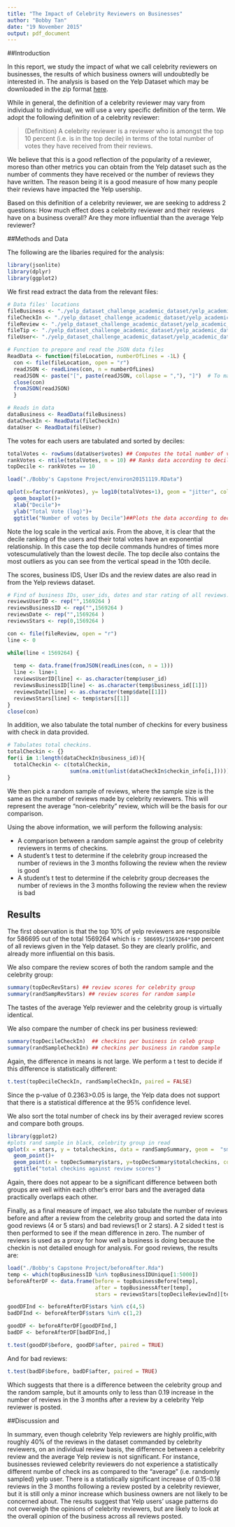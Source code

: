 ```yaml
---
title: "The Impact of Celebrity Reviewers on Businesses"
author: "Bobby Tan"
date: "19 November 2015"
output: pdf_document
---
```

##Introduction

In this report, we study the impact of what we call celebrity reviewers on businesses, the results of which business owners will undoubtedly be interested in. The analysis is based on the Yelp Dataset which may be downloaded in the zip format [here](https://d396qusza40orc.cloudfront.net/dsscapstone/dataset/yelp_dataset_challenge_academic_dataset.zip). 

While in general, the definition of a celebrity reviewer may vary from individual to individual, we will use a very specific definition of the term. We adopt the following definition of a celebrity reviewer:

> (Definition) A celebrity reviewer is a reviewer who is amongst the top 10 percent (i.e. is in the top decile) in terms of the total number of votes they have received from their reviews.

We believe that this is a good reflection of the popularity of a reviewer, moreso than other metrics you can obtain from the Yelp dataset such as the number of comments they have received or the number of reviews they have written. The reason being it is a good measure of how many people their reviews have impacted the Yelp usership.  

Based on this definition of a celebrity reviewer, we are seeking to address 2 questions: How much effect does a celebrity reviewer and their reviews have on a business overall? Are they more influential than the average Yelp reviewer?


##Methods and Data

The following are the libaries required for the analysis:

```r
library(jsonlite)
library(dplyr)
library(ggplot2)
```


We first read extract the data from the relevant files:

```r
# Data files' locations
fileBusiness <- "./yelp_dataset_challenge_academic_dataset/yelp_academic_dataset_business.json"
fileCheckIn <- "./yelp_dataset_challenge_academic_dataset/yelp_academic_dataset_checkin.json"
fileReview <- "./yelp_dataset_challenge_academic_dataset/yelp_academic_dataset_review.json"
fileTip <- "./yelp_dataset_challenge_academic_dataset/yelp_academic_dataset_Tip.json"
fileUser<- "./yelp_dataset_challenge_academic_dataset/yelp_academic_dataset_user.json"

# Function to prepare and read the JSON data files
ReadData <- function(fileLocation, numberOfLines = -1L) {
  con <- file(fileLocation, open = "r")
  readJSON <- readLines(con, n = numberOfLines)
  readJSON <- paste("[", paste(readJSON, collapse = ","), "]")  # To make JSON array
  close(con)
  fromJSON(readJSON)
  }

# Reads in data
dataBusiness <- ReadData(fileBusiness)
dataCheckIn <- ReadData(fileCheckIn)
dataUser <- ReadData(fileUser)
```

The votes for each users are tabulated and sorted by deciles:

```r
totalVotes <- rowSums(dataUser$votes) ## Computes the total number of votes
rankVotes <- ntile(totalVotes, n = 10) ## Ranks data according to deciles
topDecile <- rankVotes == 10
```

```r
load("./Bobby's Capstone Project/environ20151119.RData")
```



```r
qplot(x=factor(rankVotes), y= log10(totalVotes+1), geom = "jitter", color = factor(rankVotes))+ 
  geom_boxplot()+
  xlab("Decile")+
  ylab("Total Vote (log)")+
  ggtitle("Number of votes by Decile")##Plots the data according to decile
```

Note the log scale in the vertical axis. From the above, it is clear that the decile ranking of the users and their total votes have an exponential relationship. In this case the top decile commands hundres of times more votescumulatively than the lowest decile. The top decile also contains the most outliers as you can see from the vertical spead in the 10th decile.

The scores, business IDS, User IDs and the review dates are also read in from the Yelp reviews dataset.

```r
# Find of business IDs, user_ids, dates and star rating of all reviews.
reviewsUserID <- rep("",1569264 )
reviewsBusinessID <- rep("",1569264 )
reviewsDate <- rep("",1569264 )
reviewsStars <- rep(0,1569264 )

con <- file(fileReview, open = "r")
line <- 0 

while(line < 1569264) {
  
  temp <- data.frame(fromJSON(readLines(con, n = 1)))
  line <- line+1
  reviewsUserID[line] <- as.character(temp$user_id)
  reviewsBusinessID[line] <- as.character(temp$business_id[[1]])
  reviewsDate[line] <- as.character(temp$date[[1]])
  reviewsStars[line] <- temp$stars[[1]]
}
close(con)
```


In addition, we also tabulate the total number of checkins for every business with check in data provided.

```r
# Tabulates total checkins.
totalCheckin <- {}
for(i in 1:length(dataCheckIn$business_id)){
  totalCheckin <- c(totalCheckin,
                    sum(na.omit(unlist(dataCheckIn$checkin_info[i,]))))
}
```

We then pick a random sample of reviews, where the sample size is the same as the number of reviews made by celebrity reviewers. This will represent the average "non-celebrity" review, which will be the basis for our comparison.

Using the above information, we will perform the following analysis:

* A comparison between a random sample against the group of celebrity reviewers in terms of checkins.
* A student's t test to determine if the celebrity group increased the number of reviews in the 3 months following the review when the review is good 
* A student's t test to determine if the celebrity group decreases the number of reviews in the 3 months following the review when the review is bad 

## Results
The first observation is that the top 10% of yelp reviewers are responsible for 586695 out of the total 1569264 which is `r 586695/1569264*100` percent of all reviews given in the Yelp dataset. So they are clearly prolific, and already more influential on this basis.


We also compare the review scores of both the random sample and the celebrity group:

```r
summary(topDecRevStars) ## review scores for celebrity group
summary(randSampRevStars) ## review scores for random sample
```

The tastes of the average Yelp reviewer and the celebrity group is virtually identical. 

We also compare the number of check ins per business reviewed:

```r
summary(topDecileCheckIn)  ## checkins per business in celeb group
summary(randSampleCheckIn) ## checkins per business in random sample
```

Again, the difference in means is not large. We perform a t test to decide if this difference is statistically different:

```r
t.test(topDecileCheckIn, randSampleCheckIn, paired = FALSE)
```

Since the p-value of 0.2363>0.05 is large, the Yelp data does not support that there is a statistical difference at the 95% confidence level.

We also sort the total number of check ins by their averaged review scores and compare both groups.

```r
library(ggplot2)
#plots rand sample in black, celebrity group in read
qplot(x = stars, y = totalcheckins, data = randSampSummary, geom =  "smooth") +
  geom_point()+ 
  geom_point(x = topDecSummary$stars, y=topDecSummary$totalcheckins, color = "red")+
  ggtitle("total checkins against review scores")
```

Again, there does not appear to be a significant difference between both groups are well within each other's error bars and the averaged data practically overlaps each other.

Finally, as a final measure of impact, we also tabulate the number of reviews before and after a review from the celebrity group and sorted the data into good reviews (4 or 5 stars) and bad reviews(1 or 2 stars). A 2 sided t test is then performed to see if the mean difference in zero. The number of reviews is used as a proxy for how well a business is doing because the checkin is not detailed enough for analysis. For good reviews, the results are:

```r
load("./Bobby's Capstone Project/beforeAfter.Rda")
temp <- which(topBusinessID %in% topBusinessIDUnique[1:5000])
beforeAfterDF <- data.frame(before = topBusinessBefore[temp], 
                            after = topBusinessAfter[temp],
                            stars = reviewsStars[topDecileReviewInd][temp])

goodDFInd <- beforeAfterDF$stars %in% c(4,5)
badDFInd <- beforeAfterDF$stars %in% c(1,2)

goodDF <- beforeAfterDF[goodDFInd,]
badDF <- beforeAfterDF[badDFInd,]

t.test(goodDF$before, goodDF$after, paired = TRUE)

```

And for bad reviews:

```r
t.test(badDF$before, badDF$after, paired = TRUE)
```

Which suggests that there is a difference between the celebrity group and the random sample, but it amounts only to less than 0.19 increase in the number of reviews in the 3 months after a review by a celebrity Yelp reviewer is posted.

##Discussion and 

In summary, even though celebrity Yelp reviewers are highly prolific,with roughly 40% of the reviews in the dataset commanded by celebrity reviewers, on an individual review basis, the difference between a celebrity review and the average Yelp review is not significant. For instance, businesses reviewed celebrity reviewers do not experience a statistically different numbe of check ins as compared to the "average" (i.e. randomly sampled) yelp user. There is a statistically significant increase of 0.15-0.18 reviews in the 3 months following a review posted by a celebrity reviewer, but it is still only a minor increase which business owners are not likely to be concerned about. The results suggest that Yelp users' usage patterns do not overweigh the opinions of celebrity reviewers, but are likely to look at the overall opinion of the business across all reviews posted.
